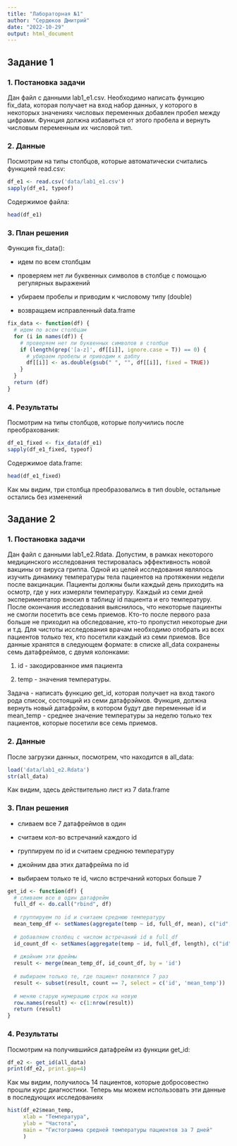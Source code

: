 ```yaml
---
title: "Лабораторная №1"
author: "Сердюков Дмитрий"
date: "2022-10-29"
output: html_document
---
```


## Задание 1

### 1. Постановка задачи

Дан файл с данными lab1_e1.csv. Необходимо написать функцию fix_data, которая получает на вход набор данных, у которого в некоторых значениях числовых переменных добавлен пробел между цифрами. Функция должна избавиться от этого пробела и вернуть числовым переменным их числовой тип.

### 2. Данные

Посмотрим на типы столбцов, которые автоматически считались функцией read.csv:

```r
df_e1 <- read.csv('data/lab1_e1.csv')
sapply(df_e1, typeof)
```

Содержимое файла:

```r
head(df_e1)
```

### 3. План решения

Функция fix_data():

-   идем по всем столбцам

-   проверяем нет ли буквенных символов в столбце с помощью регулярных выражений

-   убираем пробелы и приводим к числовому типу (double)

-   возвращаем исправленный data.frame

```r
fix_data <- function(df) {
  # идем по всем столбцам
  for (i in names(df)) {
    # проверяем нет ли буквенных символов в столбце
    if (length(grep('[a-z]', df[[i]], ignore.case = T)) == 0) {
      # убираем пробелы и приводим к даблу
      df[[i]] <- as.double(gsub(" ", "", df[[i]], fixed = TRUE))
    }
  }
  return (df)
}
```

### 4. Результаты

Посмотрим на типы столбцов, которые получились после преобрахования:

```r
df_e1_fixed <- fix_data(df_e1)
sapply(df_e1_fixed, typeof)
```

Содержимое data.frame:

```r
head(df_e1_fixed)
```

Как мы видим, три столбца преобразовались в тип double, остальные остались без изменений

## Задание 2

### 1. Постановка задачи

Дан файл с данными lab1_e2.Rdata. Допустим, в рамках некоторого медицинского исследования тестировалась эффективность новой вакцины от вируса гриппа. Одной из целей исследования являлось изучить динамику температуры тела пациентов на протяжении недели после вакцинации. Пациенты должны были каждый день приходить на осмотр, где у них измеряли температуру. Каждый из семи дней экспериментатор вносил в таблицу id пациента и его температуру. После окончания исследования выяснилось, что некоторые пациенты не смогли посетить все семь приемов. Кто-то после первого раза больше не приходил на обследование, кто-то пропустил некоторые дни и т.д. Для чистоты исследования врачам необходимо отобрать из всех пациентов только тех, кто посетили каждый из семи приемов. Все данные хранятся в следующем формате: в списке all_data сохранены семь датафреймов, с двумя колонками:

1.  id - закодированное имя пациента

2.  temp - значения температуры.

Задача - написать функцию get_id, которая получает на вход такого рода список, состоящий из семи датафрэймов. Функция, должна вернуть новый датафрэйм, в котором будут две переменные id и mean_temp - среднее значение температуры за неделю только тех пациентов, которые посетили все семь приемов.

### 2. Данные

После загрузки данных, посмотрем, что находится в all_data:

```r
load('data/lab1_e2.Rdata')
str(all_data)
```

Как видим, здесь действительно лист из 7 data.frame

### 3. План решения

-   сливаем все 7 датафреймов в один

-   считаем кол-во встречаний каждого id

-   группируем по id и считаем среднюю температуру

-   джойним два этих датафрейма по id

-   выбираем только те id, число встречаний которых больше 7

```r
get_id <- function(df) {
  # сливаем все в один датафрейм
  full_df <- do.call("rbind", df)
  
  # группируем по id и считаем среднюю температуру
  mean_temp_df <- setNames(aggregate(temp ~ id, full_df, mean), c("id", "mean_temp"))
  
  # добавляем столбец с числом встречаний id в full_df
  id_count_df <- setNames(aggregate(temp ~ id, full_df, length), c("id", "count"))
  
  # джойним эти фреймы
  result <- merge(mean_temp_df, id_count_df, by = 'id')
  
  # выбираем только те, где пациент появлялся 7 раз
  result <- subset(result, count == 7, select = c('id', 'mean_temp'))
  
  # меняю старую нумерацию строк на новую
  row.names(result) <- c(1:nrow(result))
  return (result)
}
```

### 4. Результаты

Посмотрим на получившийся датафрейм из функции get_id:

```r
df_e2 <- get_id(all_data)
print(df_e2, print.gap=4)
```

Как мы видим, получилось 14 пациентов, которые добросовестно прошли курс диагностики. Теперь мы можем использовать эти данные в последующих исследованиях

```r
hist(df_e2$mean_temp, 
     xlab = "Температура",
     ylab = "Частота",
     main = "Гистограмма средней температуры пациентов за 7 дней"
     )
```
